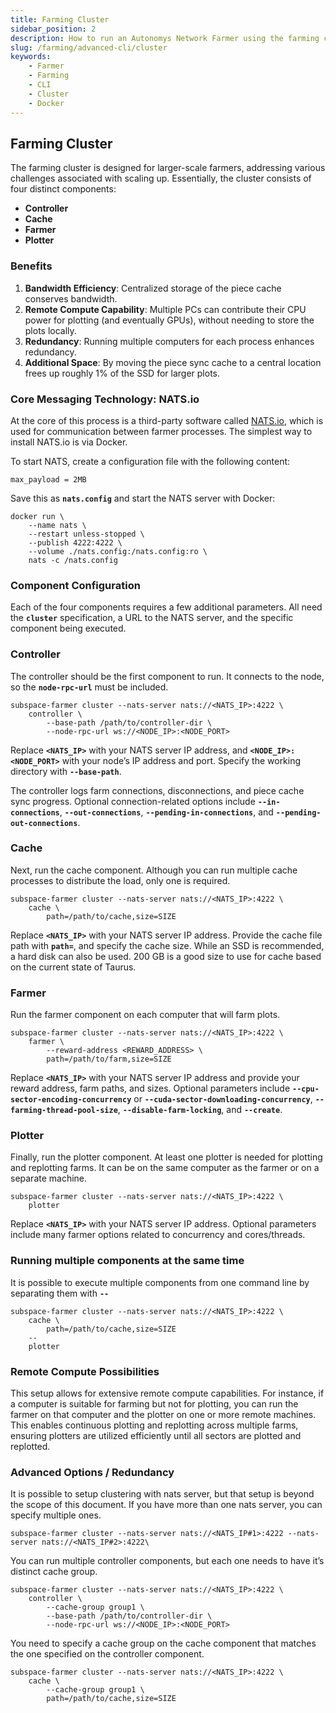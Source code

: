 ```yaml
---
title: Farming Cluster
sidebar_position: 2
description: How to run an Autonomys Network Farmer using the farming cluster
slug: /farming/advanced-cli/cluster
keywords:
    - Farmer
    - Farming
    - CLI
    - Cluster
    - Docker
---
```



## Farming Cluster

The farming cluster is designed for larger-scale farmers, addressing various challenges associated with scaling up. Essentially, the cluster consists of four distinct components:

- **Controller**
- **Cache**
- **Farmer**
- **Plotter**

### Benefits

1. **Bandwidth Efficiency**: Centralized storage of the piece cache conserves bandwidth.
2. **Remote Compute Capability**: Multiple PCs can contribute their CPU power for plotting (and eventually GPUs), without needing to store the plots locally.
3. **Redundancy**: Running multiple computers for each process enhances redundancy.
4. **Additional Space**: By moving the piece sync cache to a central location frees up roughly 1% of the SSD for larger plots.

### Core Messaging Technology: NATS.io

At the core of this process is a third-party software called [NATS.io](https://nats.io/), which is used for communication between farmer processes. The simplest way to install NATS.io is via Docker. 

To start NATS, create a configuration file with the following content:

```
max_payload = 2MB
```

Save this as **`nats.config`** and start the NATS server with Docker:

```
docker run \
    --name nats \
    --restart unless-stopped \
    --publish 4222:4222 \
    --volume ./nats.config:/nats.config:ro \
    nats -c /nats.config
```

### Component Configuration

Each of the four components requires a few additional parameters. All need the **`cluster`** specification, a URL to the NATS server, and the specific component being executed.

### Controller

The controller should be the first component to run.  It connects to the node, so the **`node-rpc-url`** must be included.

```
subspace-farmer cluster --nats-server nats://<NATS_IP>:4222 \
    controller \
        --base-path /path/to/controller-dir \
        --node-rpc-url ws://<NODE_IP>:<NODE_PORT>
```

Replace **`<NATS_IP>`** with your NATS server IP address, and **`<NODE_IP>:<NODE_PORT>`** with your node’s IP address and port. Specify the working directory with **`--base-path`**.

The controller logs farm connections, disconnections, and piece cache sync progress. Optional connection-related options include **`--in-connections`**, **`--out-connections`**, **`--pending-in-connections`**, and **`--pending-out-connections`**.

### Cache

Next, run the cache component. Although you can run multiple cache processes to distribute the load, only one is required.

```
subspace-farmer cluster --nats-server nats://<NATS_IP>:4222 \
    cache \
        path=/path/to/cache,size=SIZE
```

Replace **`<NATS_IP>`** with your NATS server IP address. Provide the cache file path with **`path=`**, and specify the cache size. While an SSD is recommended, a hard disk can also be used.  200 GB is a good size to use for cache based on the current state of Taurus.

### Farmer

Run the farmer component on each computer that will farm plots.

```
subspace-farmer cluster --nats-server nats://<NATS_IP>:4222 \
    farmer \
        --reward-address <REWARD_ADDRESS> \
        path=/path/to/farm,size=SIZE
```

Replace **`<NATS_IP>`** with your NATS server IP address and provide your reward address, farm paths, and sizes. Optional parameters include **`--cpu-sector-encoding-concurrency`** or **`--cuda-sector-downloading-concurrency`**, **`--farming-thread-pool-size`**, **`--disable-farm-locking`**, and **`--create`**.

### Plotter

Finally, run the plotter component. At least one plotter is needed for plotting and replotting farms. It can be on the same computer as the farmer or on a separate machine.

```
subspace-farmer cluster --nats-server nats://<NATS_IP>:4222 \
    plotter
```

Replace **`<NATS_IP>`** with your NATS server IP address.  Optional parameters include many farmer options related to concurrency and cores/threads.

### Running multiple components at the same time

It is possible to execute multiple components from one command line by separating them with **`--`**

```
subspace-farmer cluster --nats-server nats://<NATS_IP>:4222 \
    cache \
        path=/path/to/cache,size=SIZE
    --
    plotter
```

### Remote Compute Possibilities

This setup allows for extensive remote compute capabilities. For instance, if a computer is suitable for farming but not for plotting, you can run the farmer on that computer and the plotter on one or more remote machines. This enables continuous plotting and replotting across multiple farms, ensuring plotters are utilized efficiently until all sectors are plotted and replotted.

### Advanced Options / Redundancy

It is possible to setup clustering with nats server, but that setup is beyond the scope of this document. If you have more than one nats server, you can specify multiple ones.

```
subspace-farmer cluster --nats-server nats://<NATS_IP#1>:4222 --nats-server nats://<NATS_IP#2>:4222\
```

You can run multiple controller components, but each one needs to have it’s distinct cache group.

```
subspace-farmer cluster --nats-server nats://<NATS_IP>:4222 \
    controller \
        --cache-group group1 \
        --base-path /path/to/controller-dir \
        --node-rpc-url ws://<NODE_IP>:<NODE_PORT>
```

You need to specify a cache group on the cache component that matches the one specified on the controller component.

```
subspace-farmer cluster --nats-server nats://<NATS_IP>:4222 \
    cache \
        --cache-group group1 \
        path=/path/to/cache,size=SIZE
```